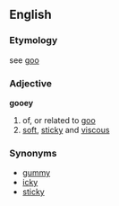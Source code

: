 ==English==
===Etymology===
see [[goo]]
===Adjective===
'''gooey'''
# of, or related to [[goo]]
# [[soft]], [[sticky]] and [[viscous]]
===Synonyms===
*[[gummy]]
*[[icky]]
*[[sticky]]